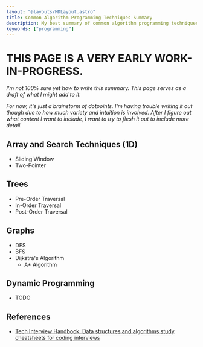```yaml
---
layout: "@layouts/MDLayout.astro"
title: Common Algorithm Programming Techniques Summary
description: My best summary of common algorithm programming techniques!
keywords: ["programming"]
---
```


# THIS PAGE IS A VERY EARLY WORK-IN-PROGRESS.

*I'm not 100% sure yet how to write this summary. This page serves as a draft of what I might add to it.*

*For now, it's just a brainstorm of dotpoints. I'm having trouble writing it out though due to how much variety and intuition is involved. After I figure out what content I want to include, I want to try to flesh it out to include more detail.*


## Array and Search Techniques (1D)

- Sliding Window
- Two-Pointer


## Trees

- Pre-Order Traversal
- In-Order Traversal
- Post-Order Traversal


## Graphs

- DFS
- BFS
- Dijkstra's Algorithm
    - A\* Algorithm


## Dynamic Programming

- TODO


## References

- [Tech Interview Handbook: Data structures and algorithms study cheatsheets for coding interviews](https://www.techinterviewhandbook.org/algorithms/study-cheatsheet/)

